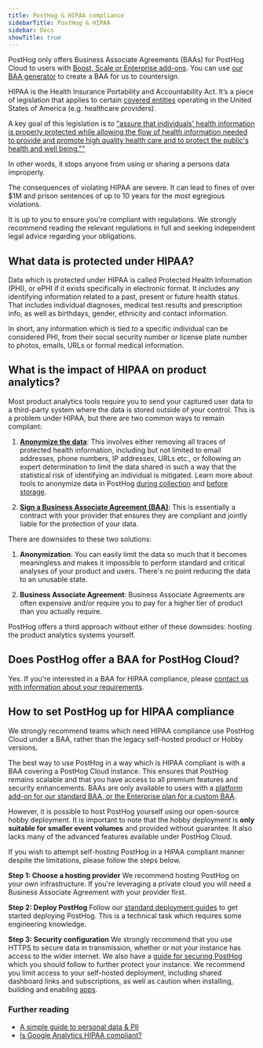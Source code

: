```yaml
---
title: PostHog & HIPAA compliance
sidebarTitle: PostHog & HIPAA
sidebar: Docs
showTitle: true
---
```



<CalloutBox type="caution" title="Important">

PostHog only offers Business Associate Agreements (BAAs) for PostHog Cloud to users with [Boost, Scale or Enterprise add-ons](/platform-addons). You can use [our BAA generator](/baa) to create a BAA for us to countersign.

</CalloutBox>

HIPAA is the Health Insurance Portability and Accountability Act. It’s a piece of legislation that applies to certain [covered entities](https://www.hhs.gov/hipaa/for-professionals/covered-entities/index.html) operating in the United States of America (e.g. healthcare providers).

A key goal of this legislation is to ["assure that individuals' health information is properly protected while allowing the flow of health information needed to provide and promote high quality health care and to protect the public's health and well being.""](https://www.hhs.gov/hipaa/for-professionals/privacy/laws-regulations/index.html) 

In other words, it stops anyone from using or sharing a persons data improperly.

The consequences of violating HIPAA are severe. It can lead to fines of over $1M and prison sentences of up to 10 years for the most egregious violations.

<CalloutBox type="info" title="This guide is not legal advice">

It is up to you to ensure you're compliant with regulations. We strongly recommend reading the relevant regulations in full and seeking independent legal advice regarding your obligations. 

</CalloutBox>

## What data is protected under HIPAA?

Data which is protected under HIPAA is called Protected Health Information (PHI), or ePHI if it exists specifically in electronic format. It includes any identifying information related to a past, present or future health status. That includes individual diagnoses, medical test results and prescription info, as well as birthdays, gender, ethnicity and contact information.

In short, any information which is tied to a specific individual can be considered PHI, from their social security number or license plate number to photos, emails, URLs or formal medical information. 

## What is the impact of HIPAA on product analytics?

Most product analytics tools require you to send your captured user data to a third-party system where the data is stored outside of your control. This is a problem under HIPAA, but there are two common ways to remain compliant:

1. **[Anonymize the data](https://www.hhs.gov/hipaa/for-professionals/privacy/special-topics/de-identification/index.html#standard)**: This involves either removing all traces of protected health information, including but not limited to email addresses, phone numbers, IP addresses, URLs etc., or following an expert determination to limit the data shared in such a way that the statistical risk of identifying an individual is mitigated. Learn more about tools to anonymize data in PostHog [during collection](/docs/privacy/data-collection) and [before storage](/docs/privacy/data-storage).

2. **[Sign a Business Associate Agreement (BAA)](https://www.hhs.gov/hipaa/for-professionals/covered-entities/sample-business-associate-agreement-provisions/index.html)**: This is essentially a contract with your provider that ensures they are compliant and jointly liable for the protection of your data.

There are downsides to these two solutions:

1. **Anonymization**: You can easily limit the data so much that it becomes meaningless and makes it impossible to perform standard and critical analyses of your product and users. There's no point reducing the data to an unusable state.
 
2. **Business Associate Agreement**: Business Associate Agreements are often expensive and/or require you to pay for a higher tier of product than you actually require.

PostHog offers a third approach without either of these downsides: hosting the product analytics systems yourself.

## Does PostHog offer a BAA for PostHog Cloud?

Yes. If you're interested in a BAA for HIPAA compliance, please [contact us with information about your requirements](/talk-to-a-human).  

## How to set PostHog up for HIPAA compliance

<CalloutBox type="caution" title="Important">

We strongly recommend teams which need HIPAA compliance use PostHog Cloud under a BAA, rather than the legacy self-hosted product or Hobby versions.

</CalloutBox>

The best way to use PostHog in a way which is HIPAA compliant is with a BAA covering a PostHog Cloud instance. This ensures that PostHog remains scalable and that you have access to all premium features and security enhancements. BAAs are only available to users with a [platform add-on for our standard BAA, or the Enterprise plan for a custom BAA](/platform-addons).

However, it is possible to host PostHog yourself using our open-source hobby deployment. It is important to note that the hobby deployment is **only suitable for smaller event volumes** and provided without guarantee. It also lacks many of the advanced features available under PostHog Cloud. 

If you wish to attempt self-hosting PostHog in a HIPAA compliant manner despite the limitations, please follow the steps below. 

**Step 1: Choose a hosting provider**
We recommend hosting PostHog on your own infrastructure. If you're leveraging a private cloud you will need a Business Associate Agreement with your provider first. 

**Step 2: Deploy PostHog**
Follow our [standard deployment guides](/docs/self-host) to get started deploying PostHog. This is a technical task which requires some engineering knowledge. 

**Step 3: Security configuration**
We strongly recommend that you use HTTPS to secure data in transmission, whether or not your instance has access to the wider internet. We also have a [guide for securing PostHog](/docs/self-host/configure/securing-posthog) which you should follow to further protect your instance. We recommend you limit access to your self-hosted deployment, including shared dashboard links and subscriptions, as well as caution when installing, building and enabling [apps](/docs/apps).

### Further reading

- [A simple guide to personal data & PII](/blog/what-is-personal-data-pii)
- [Is Google Analytics HIPAA compliant?](/blog/is-google-analytics-hipaa-compliant)
